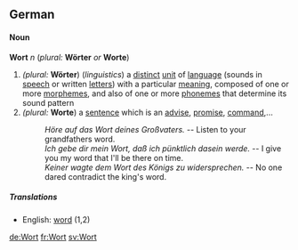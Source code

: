 ==German==
====Noun====
'''Wort''' ''n'' (''plural:'' '''Wörter''' ''or'' '''Worte''')
#''(plural:'' '''Wörter''') (''linguistics'') a [[distinct]] [[unit]] of [[language]] (sounds in [[speech]] or written [[letter]]s) with a particular [[meaning]], composed of one or more [[morphem]]es, and also of one or more [[phoneme]]s that determine its sound pattern
#''(plural:'' '''Worte''') a [[sentence]] which is an [[advise]], [[promise]], [[command]],...
#:''Höre auf das Wort deines Großvaters.'' -- Listen to your grandfathers word.
#:''Ich gebe dir mein Wort, daß ich pünktlich dasein werde.'' -- I give you my word that I'll be there on time.
#:''Keiner wagte dem Wort des Königs zu widersprechen.'' -- No one dared contradict the king's word.
=====Translations=====
*English: [[word]] (1,2)

[[de:Wort]]
[[fr:Wort]]
[[sv:Wort]]